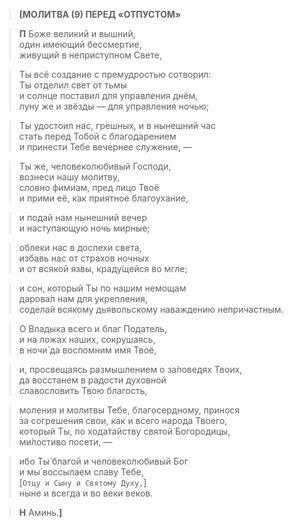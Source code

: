 > **<b>[</b>МОЛИТВА (9) ПЕРЕД «ОТПУСТОМ»**

> **П** Боже великий и вышний,  
> один имеющий бессмертие,  
> живущий в неприступном Свете,

> Ты всё создание с премудростью сотворил:  
> Ты отделил свет от тьмы  
> и солнце поставил для управления днём,  
> луну же и звёзды — для управления ночью;

> Ты удостоил нас, грешных, и в нынешний час  
> стать перед Тобой с благодарением  
> и принести Тебе вечернее служение, —

> Ты же, человеколюбивый Господи,  
> вознеси нашу молитву,  
> словно фимиам, пред лицо Твоё  
> и прими её, как приятное благоухание,

> и подай нам нынешний вечер  
> и наступающую ночь мирные;

> облеки нас в доспехи света,  
> избавь нас от страхов ночных  
> и от всякой язвы, краду́щейся во мгле;

> и сон, который Ты по нашим немощам  
> дарова́л нам для укрепления,  
> соделай всякому дьявольскому наваждению непричастным.

> О Владыка всего и благ Податель,  
> и на ложах наших, сокрушаясь,  
> в ночи́ да воспомним имя Твоё,

> и, просвещаясь размышлением о за́поведях Твоих,  
> да восстанем в радости духовной  
> славословить Твою благость,

> моления и молитвы Тебе, благосердному, принося  
> за согрешения свои, как и всего народа Твоего,  
> который Ты, по хода́тайству святой Богородицы,  
> ми́лостиво посети, —

> ибо Ты́ благой и человеколюбивый Бог  
> и мы́ воссылаем славу Тебе,  
> <R>[</R>`Отцу и Сыну и Святому Духу,`<R>]</R>  
> ныне и всегда и во веки веков.

> **Н** Аминь.**<b>]</b>**
